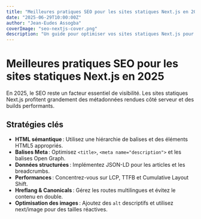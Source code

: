 ```yaml
---
title: "Meilleures pratiques SEO pour les sites statiques Next.js en 2025"
date: "2025-06-29T10:00:00Z"
author: "Jean-Eudes Assogba"
coverImage: "seo-nextjs-cover.png"
description: "Un guide pour optimiser vos sites statiques Next.js pour les moteurs de recherche en 2025."
---
```


# Meilleures pratiques SEO pour les sites statiques Next.js en 2025

En 2025, le SEO reste un facteur essentiel de visibilité. Les sites statiques Next.js profitent grandement des métadonnées rendues côté serveur et des builds performants.

## Stratégies clés

- **HTML sémantique** : Utilisez une hiérarchie de balises et des éléments HTML5 appropriés.
- **Balises Meta** : Optimisez `<title>`, `<meta name="description">` et les balises Open Graph.
- **Données structurées** : Implémentez JSON-LD pour les articles et les breadcrumbs.
- **Performances** : Concentrez-vous sur LCP, TTFB et Cumulative Layout Shift.
- **Hreflang & Canonicals** : Gérez les routes multilingues et évitez le contenu en double.
- **Optimisation des images** : Ajoutez des `alt` descriptifs et utilisez next/image pour des tailles réactives.
